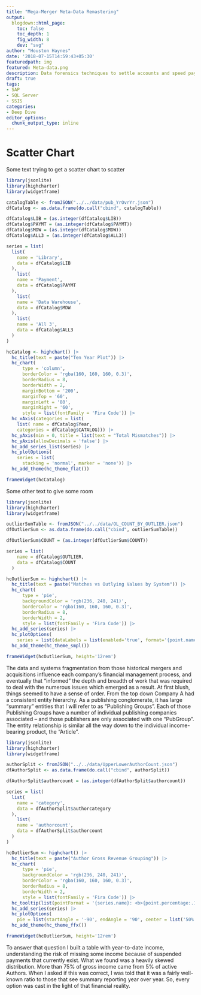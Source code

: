 ```yaml
---
title: "Mega-Merger Meta-Data Remastering"
output:
  blogdown::html_page:
    toc: false
    toc_depth: 1
    fig_width: 8
    dev: "svg"
author: "Houston Haynes"
date: '2018-07-15T14:59:43+05:30'
featuredpath: img
featured: Meta-data.png
description: Data forensics techniques to settle accounts and speed pay outs to authors
draft: true
tags:
- SAP
- SQL Server
- SSIS
categories: 
- Deep Dive
editor_options: 
  chunk_output_type: inline
---
```


# Scatter Chart

Some text trying to get a scatter chart to scatter
```r
library(jsonlite)
library(highcharter)
library(widgetframe)

catalogTable <- fromJSON("../../data/pub_YrOvrYr.json")
dfCatalog <- as.data.frame(do.call("cbind", catalogTable))

dfCatalog$LIB = (as.integer(dfCatalog$LIB))
dfCatalog$PAYMT = (as.integer(dfCatalog$PAYMT))
dfCatalog$MDW = (as.integer(dfCatalog$MDW))
dfCatalog$ALL3 = (as.integer(dfCatalog$ALL3))

series = list(
  list(
    name = 'Library',
    data = dfCatalog$LIB
  ),
    list(
    name = 'Payment',
    data = dfCatalog$PAYMT
  ),
    list(
    name = 'Data Warehouse',
    data = dfCatalog$MDW
  ),
    list(
    name = 'All 3',
    data = dfCatalog$ALL3
  )
)

hcCatalog <- highchart() |>
  hc_title(text = paste("Ten Year Plot")) |> 
  hc_chart(
      type = 'column',
      borderColor = 'rgba(160, 160, 160, 0.3)',
      borderRadius = 8,
      borderWidth = 2,
      marginBottom = '200',
      marginTop = '60',
      marginLeft = '80',
      marginRight = '60',
      style = list(fontFamily = 'Fira Code')) |>
  hc_xAxis(categories = list(
    list( name = dfCatalog$Year,
    categories = dfCatalog$CATALOG))) |>  
  hc_yAxis(min = 0, title = list(text = "Total Mismatches")) |>
  hc_yAxis(allowDecimals = 'false') |>
  hc_add_series_list(series) |>
  hc_plotOptions(
    series = list(
      stacking = 'normal', marker = 'none')) |> 
  hc_add_theme(hc_theme_flat())

frameWidget(hcCatalog)
```

Some other text to give some room 

<div class="col-md-6 pt-3 pb-3 rounded float-left">

```r
library(jsonlite)
library(highcharter)
library(widgetframe)

outlierSumTable <- fromJSON("../../data/OL_COUNT_BY_OUTLIER.json")
dfOutlierSum <- as.data.frame(do.call("cbind", outlierSumTable))

dfOutlierSum$COUNT = (as.integer(dfOutlierSum$COUNT))

series = list(
    name = dfCatalog$OUTLIER,
    data = dfCatalog$COUNT
  )

hcOutlierSum <- highchart() |>
  hc_title(text = paste("Matches vs Outlying Values by System")) |> 
  hc_chart(
      type = 'pie',
      backgroundColor = 'rgb(236, 240, 241)',
      borderColor = 'rgba(160, 160, 160, 0.3)',
      borderRadius = 8,
      borderWidth = 2,
      style = list(fontFamily = 'Fira Code')) |>
  hc_add_series(series) |>
  hc_plotOptions(
    series = list(dataLabels = list(enabled='true', format='{point.name}: <b>{point.percentage:.1f}%</b>'))) |> 
  hc_add_theme(hc_theme_smpl())

frameWidget(hcOutlierSum, height='12rem')
```
</div>

The data and systems fragmentation from those historical mergers and acquisitions influence each company’s financial management process, and eventually that “informed” the depth and breadth of work that was required to deal with the numerous issues which emerged as a result. At first blush, things seemed to have a sense of order. From the top down Company A had a consistent entity hierarchy. As a publishing conglomerate, it has large “summary” entities that I will refer to as “Publishing Groups”. Each of those Publishing Groups have a number of individual publishing companies associated – and those publishers are only associated with one “PubGroup”. The entity relationship is similar all the way down to the individual income-bearing product, the “Article”.

<div class="col-md-6 pt-3 pb-3 rounded float-right">

```r
library(jsonlite)
library(highcharter)
library(widgetframe)

authorSplit <- fromJSON("../../data/UpperLowerAuthorCount.json")
dfAuthorSplit <- as.data.frame(do.call("cbind", authorSplit))

dfAuthorSplit$authorcount = (as.integer(dfAuthorSplit$authorcount))

series = list(
  list(
    name = 'category',
    data = dfAuthorSplit$authorcategory
  ),
    list(
    name = 'authorcount',
    data = dfAuthorSplit$authorcount
  )
)

hcOutlierSum <- highchart() |>
  hc_title(text = paste("Author Gross Revenue Grouping")) |> 
  hc_chart(
      type = 'pie',
      backgroundColor = 'rgb(236, 240, 241)',
      borderColor = 'rgba(160, 160, 160, 0.3)',
      borderRadius = 8,
      borderWidth = 2,
      style = list(fontFamily = 'Fira Code')) |>
  hc_tooltip(list(pointFormat = '{series.name}: <b>{point.percentage:.1f}%</b>')) |>
  hc_add_series(series) |>
  hc_plotOptions(
    pie = list(startAngle = '-90', endAngle = '90', center = list('50%', '75%'), size = '110%') |> 
  hc_add_theme(hc_theme_ffx())

frameWidget(hcOutlierSum, height='12rem')
```
</div>
To answer that question I built a table with year-to-date income, understanding the risk of missing some income because of suspended payments that currently exist. What we found was a heavily skewed distribution. More than 75% of gross income came from 5% of active Authors. When I asked if this was correct, I was told that it was a fairly well-known ratio to those that see summary reporting year over year. So, every option was cast in the light of that financial reality.
